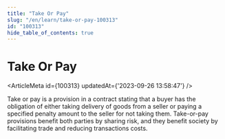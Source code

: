 ```yaml
---
title: "Take Or Pay"
slug: "/en/learn/take-or-pay-100313"
id: "100313"
hide_table_of_contents: true
---
```



# Take Or Pay

<ArticleMeta id={100313} updatedAt={'2023-09-26 13:58:47'} />
<div className='border-solid border-b border-t-0 my-4 border-[var(--ifm-color-gray-300)]' />

Take or pay is a provision in a contract stating that a buyer has the obligation of either taking delivery of goods from a seller or paying a specified penalty amount to the seller for not taking them. Take-or-pay provisions benefit both parties by sharing risk, and they benefit society by facilitating trade and reducing transactions costs.
